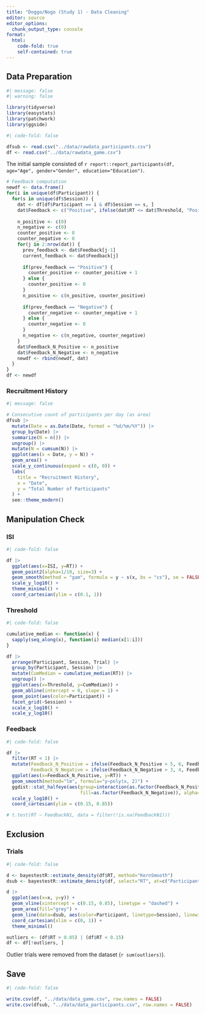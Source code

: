 ```yaml
---
title: "Doggo/Nogo (Study 1) - Data Cleaning"
editor: source
editor_options: 
  chunk_output_type: console
format:
  html:
    code-fold: true
    self-contained: true
---
```


## Data Preparation

```r
#| message: false
#| warning: false

library(tidyverse)
library(easystats)
library(patchwork)
library(ggside)
```


```r
#| code-fold: false

dfsub <- read.csv("../data/rawdata_participants.csv") 
df <- read.csv("../data/rawdata_game.csv") 
```

The initial sample consisted of `r report::report_participants(df, age="Age", gender="Gender", education="Education")`.


```r
# Feedback computation
newdf <- data.frame()
for(i in unique(df$Participant)) {
  for(s in unique(df$Session)) {
    dat <- df[df$Participant == i & df$Session == s, ]
    dat$Feedback <- c("Positive", ifelse(dat$RT <= dat$Threshold, "Positive", "Negative")[2:nrow(dat)])
  
    n_positive <- c(0)
    n_negative <- c(0)
    counter_positive <- 0
    counter_negative <- 0
    for(j in 2:nrow(dat)) {
      prev_feedback <- dat$Feedback[j-1]
      current_feedback <- dat$Feedback[j]
  
      if(prev_feedback == "Positive") {
        counter_positive <- counter_positive + 1
      } else {
        counter_positive <- 0
      }
      n_positive <- c(n_positive, counter_positive)
  
      if(prev_feedback == "Negative") {
        counter_negative <- counter_negative + 1
      } else {
        counter_negative <- 0
      }
      n_negative <- c(n_negative, counter_negative)
    }
    dat$Feedback_N_Positive <- n_positive
    dat$Feedback_N_Negative <- n_negative
    newdf <- rbind(newdf, dat)
  }
}
df <- newdf
```

### Recruitment History

```r
#| message: false

# Consecutive count of participants per day (as area)
dfsub |>
  mutate(Date = as.Date(Date, format = "%d/%m/%Y")) |> 
  group_by(Date) |> 
  summarize(N = n()) |> 
  ungroup() |>
  mutate(N = cumsum(N)) |>
  ggplot(aes(x = Date, y = N)) +
  geom_area() +
  scale_y_continuous(expand = c(0, 0)) +
  labs(
    title = "Recruitment History",
    x = "Date",
    y = "Total Number of Participants"
  ) +
  see::theme_modern()
```


## Manipulation Check

### ISI

```r
#| code-fold: false

df |> 
  ggplot(aes(x=ISI, y=RT)) +
  geom_point2(alpha=1/10, size=3) +
  geom_smooth(method = "gam", formula = y ~ s(x, bs = "cs"), se = FALSE, linewidth=2) +
  scale_y_log10() +
  theme_minimal() +
  coord_cartesian(ylim = c(0.1, 1))
```

### Threshold

```r
#| code-fold: false

cumulative_median <- function(x) {
  sapply(seq_along(x), function(i) median(x[1:i]))
}

df |> 
  arrange(Participant, Session, Trial) |> 
  group_by(Participant, Session) |> 
  mutate(CumMedian = cumulative_median(RT)) |> 
  ungroup() |> 
  ggplot(aes(x=Threshold, y=CumMedian)) +
  geom_abline(intercept = 0, slope = 1) +
  geom_point(aes(color=Participant)) +
  facet_grid(~Session) +
  scale_x_log10() +
  scale_y_log10() 
```


### Feedback





```r
#| code-fold: false

df |>
  filter(RT < 1) |> 
  mutate(Feedback_N_Positive = ifelse(Feedback_N_Positive > 5, 6, Feedback_N_Positive),
         Feedback_N_Negative = ifelse(Feedback_N_Negative > 3, 4, Feedback_N_Negative)) |>
  ggplot(aes(x=Feedback_N_Positive, y=RT)) +
  geom_smooth(method="lm", formula="y~poly(x, 2)") +
  ggdist::stat_halfeye(aes(group=interaction(as.factor(Feedback_N_Positive), as.factor(Feedback_N_Negative)),
                           fill=as.factor(Feedback_N_Negative)), alpha=1/3) +
  scale_y_log10() +
  coord_cartesian(ylim = c(0.15, 0.85))

# t.test(RT ~ FeedbackN1, data = filter(!is.na(FeedbackN1)))
```


## Exclusion

### Trials

```r
#| code-fold: false

d <- bayestestR::estimate_density(df$RT, method="KernSmooth")
dsub <- bayestestR::estimate_density(df, select="RT", at=c("Participant", "Session"), method="KernSmooth")

d |>
  ggplot(aes(x=x, y=y)) +
  geom_vline(xintercept = c(0.15, 0.85), linetype = "dashed") +
  geom_area(fill="grey") +
  geom_line(data=dsub, aes(color=Participant, linetype=Session), linewidth=1) +
  coord_cartesian(xlim = c(0, 1)) +
  theme_minimal()

outliers <- (df$RT > 0.85) | (df$RT < 0.15)
df <- df[!outliers, ]
```

Outlier trials were removed from the dataset (`r sum(outliers)`).



## Save 

```r
#| code-fold: false

write.csv(df, "../data/data_game.csv", row.names = FALSE)
write.csv(dfsub, "../data/data_participants.csv", row.names = FALSE)
```
